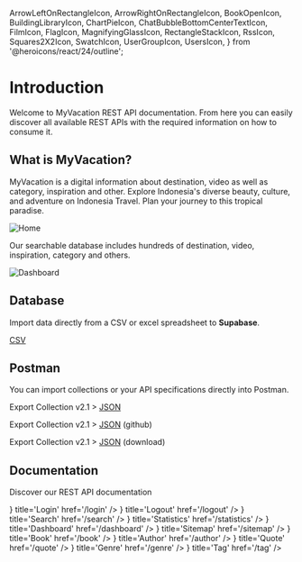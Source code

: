   ArrowLeftOnRectangleIcon,
  ArrowRightOnRectangleIcon,
  BookOpenIcon,
  BuildingLibraryIcon,
  ChartPieIcon,
  ChatBubbleBottomCenterTextIcon,
  FilmIcon,
  FlagIcon,
  MagnifyingGlassIcon,
  RectangleStackIcon,
  RssIcon,
  Squares2X2Icon,
  SwatchIcon,
  UserGroupIcon,
  UsersIcon,
} from '@heroicons/react/24/outline';


# Introduction

Welcome to MyVacation REST API documentation. From here you can easily discover all available REST APIs with the required information on how to consume it.

## What is MyVacation?

MyVacation is a digital information about destination, video as well as category, inspiration and other. Explore Indonesia's diverse beauty, culture, and adventure on Indonesia Travel. Plan your journey to this tropical paradise.

![Home](../public/demo2.png)

Our searchable database includes hundreds of destination, video, inspiration, category and others.

![Dashboard](../public/demo.png)

## Database

Import data directly from a CSV or excel spreadsheet to **Supabase**.

[CSV](https://github.com/wahid-ari/next-supabase-vacation-docs/tree/master/public/supabase-csv)

## Postman

You can import collections or your API specifications directly into Postman.

Export Collection v2.1 > [JSON](/Next_Supabase_Vacation.postman_collection.json)

Export Collection v2.1 > [JSON](https://github.com/wahid-ari/next-supabase-vacation-docs/blob/master/public/Next_Supabase_Vacation.postman_collection.json) (github)

Export Collection v2.1 > [JSON](https://github.com/wahid-ari/next-supabase-vacation-docs/raw/master/public/Next_Supabase_Vacation.postman_collection.json) (download)

## Documentation

Discover our REST API documentation

<Cards>
  <Card icon={<ArrowRightOnRectangleIcon className='h-6 w-6' />} title='Login' href='/login' />
  <Card icon={<ArrowLeftOnRectangleIcon className='h-6 w-6' />} title='Logout' href='/logout' />
  <Card icon={<MagnifyingGlassIcon className='h-6 w-6' />} title='Search' href='/search' />
  <Card icon={<ChartPieIcon className='h-6 w-6' />} title='Statistics' href='/statistics' />
  <Card icon={<Squares2X2Icon className='h-6 w-6' />} title='Dashboard' href='/dashboard' />
  <Card icon={<RssIcon className='h-6 w-6' />} title='Sitemap' href='/sitemap' />
  <Card icon={<BookOpenIcon className='h-6 w-6' />} title='Book' href='/book' />
  <Card icon={<UserGroupIcon className='h-6 w-6' />} title='Author' href='/author' />
  <Card icon={<ChatBubbleBottomCenterTextIcon className='h-6 w-6' />} title='Quote' href='/quote' />
  <Card icon={<SwatchIcon className='h-6 w-6' />} title='Genre' href='/genre' />
  <Card icon={<RectangleStackIcon className='h-6 w-6' />} title='Tag' href='/tag' />
</Cards>
